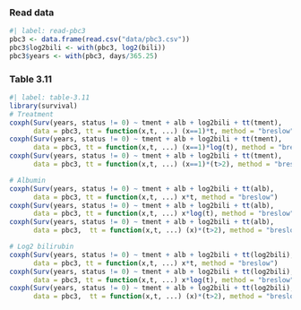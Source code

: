 ### Read data {.unnumbered}

```r
#| label: read-pbc3
pbc3 <- data.frame(read.csv("data/pbc3.csv"))
pbc3$log2bili <- with(pbc3, log2(bili))
pbc3$years <- with(pbc3, days/365.25)
```

### Table 3.11 {.unnumbered}

```r
#| label: table-3.11
library(survival)
# Treatment 
coxph(Surv(years, status != 0) ~ tment + alb + log2bili + tt(tment), 
      data = pbc3, tt = function(x,t, ...) (x==1)*t, method = "breslow")
coxph(Surv(years, status != 0) ~ tment + alb + log2bili + tt(tment), 
      data = pbc3, tt = function(x,t, ...) (x==1)*log(t), method = "breslow")
coxph(Surv(years, status != 0) ~ tment + alb + log2bili + tt(tment), 
      data = pbc3, tt = function(x,t, ...) (x==1)*(t>2), method = "breslow")

# Albumin 
coxph(Surv(years, status != 0) ~ tment + alb + log2bili + tt(alb), 
      data = pbc3, tt = function(x,t, ...) x*t, method = "breslow")
coxph(Surv(years, status != 0) ~ tment + alb + log2bili + tt(alb), 
      data = pbc3, tt = function(x,t, ...) x*log(t), method = "breslow")
coxph(Surv(years, status != 0) ~ tment + alb + log2bili + tt(alb), 
      data = pbc3,  tt = function(x,t, ...) (x)*(t>2), method = "breslow")

# Log2 bilirubin
coxph(Surv(years, status != 0) ~ tment + alb + log2bili + tt(log2bili), 
      data = pbc3, tt = function(x,t, ...) x*t, method = "breslow")
coxph(Surv(years, status != 0) ~ tment + alb + log2bili + tt(log2bili), 
      data = pbc3, tt = function(x,t, ...) x*log(t), method = "breslow")
coxph(Surv(years, status != 0) ~ tment + alb + log2bili + tt(log2bili), 
      data = pbc3,  tt = function(x,t, ...) (x)*(t>2), method = "breslow")
```

